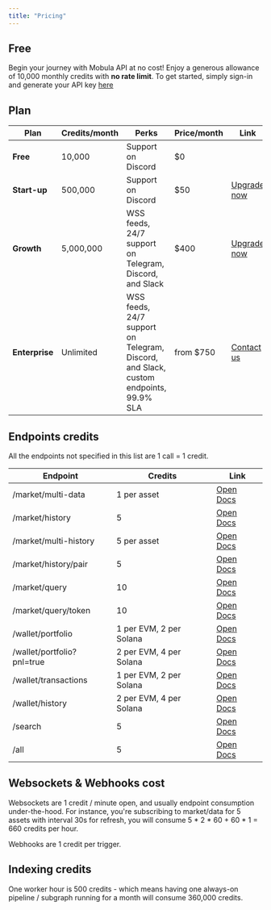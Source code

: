 ```yaml
---
title: "Pricing"
---
```


## Free

Begin your journey with Mobula API at no cost! Enjoy a generous allowance of 10,000 monthly credits with **no rate limit**. To get started, simply sign-in and generate your API key [here](https://admin.mobula.fi)

## Plan

| Plan           | Credits/month | Perks                                                                                | Price/month | Link                                                         |
| -------------- | ------------- | ------------------------------------------------------------------------------------ | ----------- | ------------------------------------------------------------ |
| **Free**       | 10,000        | Support on Discord                                                                   | $0          |                                                              |
| **Start-up**   | 500,000       | Support on Discord                                                                   | $50         | [Upgrade now](https://admin.mobula.fi)                       |
| **Growth**     | 5,000,000     | WSS feeds, 24/7 support on Telegram, Discord, and Slack                              | $400        | [Upgrade now](https://admin.mobula.fi)                       |
| **Enterprise** | Unlimited     | WSS feeds, 24/7 support on Telegram, Discord, and Slack, custom endpoints, 99.9% SLA | from $750   | [Contact us](https://t.me/MobulaPartnerBot?start=Enterprise) |

## Endpoints credits

All the endpoints not specified in this list are 1 call = 1 credit.

| Endpoint                   | Credits                 | Link                                                      |
| -------------------------- | ----------------------- | --------------------------------------------------------- |
| /market/multi-data         | 1 per asset             | [Open Docs](/rest-api-reference/endpoint/market-multi-data)    |
| /market/history            | 5                       | [Open Docs](/rest-api-reference/endpoint/market-history)       |
| /market/multi-history      | 5 per asset             | [Open Docs](/rest-api-reference/endpoint/market-multi-history) |
| /market/history/pair       | 5                       | [Open Docs](/rest-api-reference/endpoint/market-history-pair)  |
| /market/query              | 10                      | [Open Docs](/rest-api-reference/endpoint/market-query)         |
| /market/query/token        | 10                      | [Open Docs](/rest-api-reference/endpoint/market-ohlcv)         |
| /wallet/portfolio          | 1 per EVM, 2 per Solana | [Open Docs](/rest-api-reference/endpoint/wallet-portfolio)     |
| /wallet/portfolio?pnl=true | 2 per EVM, 4 per Solana | [Open Docs](/rest-api-reference/endpoint/wallet-portfolio)     |
| /wallet/transactions       | 1 per EVM, 2 per Solana | [Open Docs](/rest-api-reference/endpoint/wallet-transactions)  |
| /wallet/history            | 2 per EVM, 4 per Solana | [Open Docs](/rest-api-reference/endpoint/wallet-history)       |
| /search                    | 5                       | [Open Docs](/rest-api-reference/endpoint/search)               |
| /all                       | 5                       | [Open Docs](/rest-api-reference/endpoint/all)                  |

## Websockets & Webhooks cost

Websockets are 1 credit / minute open, and usually endpoint consumption under-the-hood. For instance, you're subscribing to market/data for 5 assets with interval 30s for refresh,
you will consume 5 \* 2 \* 60 + 60 \* 1 = 660 credits per hour.

Webhooks are 1 credit per trigger.

## Indexing credits

One worker hour is 500 credits - which means having one always-on pipeline / subgraph running for a month will consume 360,000 credits.
